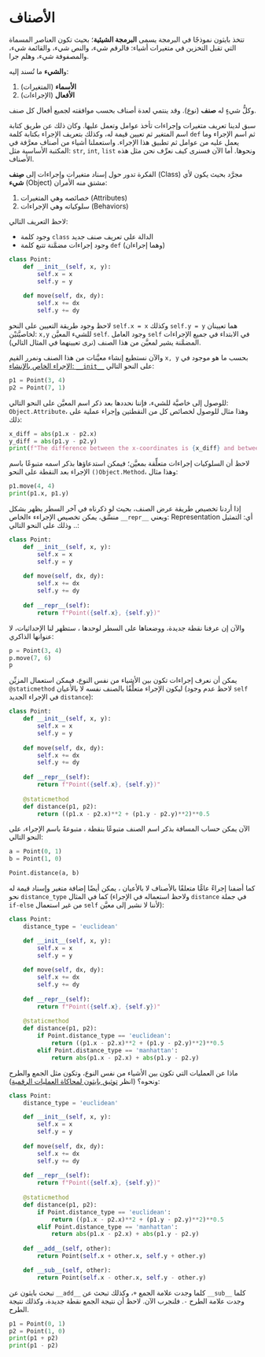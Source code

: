 # الأصناف

تتخذ بايثون نموذجًا في البرمجة يسمى **البرمجة الشيئية**؛ بحيث تكون العناصر المسماة التي تقبل التخزين في متغيرات أشياء: فالرقم شيء، والنص شيء، والقائمة شيء، والمصفوفة شيء، وهلم جرا.

و**الشيء** ما تُسند إليه:

1. **الأسماء** (المتغيرات)
2. **الأفعال** (الإجراءات)

وكلُّ شيءٍ له **صنف** (نوع). وقد ينتمي لعدة أصناف بحسب موافقته لجميع أفعال كل صنف.

سبق لدينا تعريف متغيرات وإجراءات تأخذ عوامل وتعمل عليها. وكان ذلك عن طريق كتابة اسم المتغير ثم تعيين قيمة له، وكذلك بتعريف الإجراء بكتابة كلمة `def` ثم اسم الإجراء وما يعمل عليه من عوامل ثم تطبيق هذا الإجراء. واستعملنا أشياء من أصناف معرَّفة في المكتبة الأساسية مثل: `str`, `int`, `list` ونحوها. أما الآن فسنرى كيف نعرِّف نحن مثل هذه الأصناف.

الفكرة تدور حول إسناد متغيرات وإجراءات إلى **صِنف** (Class) مجرَّد بحيث يكون لأي **شيء** (Object) مشتق منه الأمران:

1. خصائصه وهي المتغيرات (Attributes)
2. سلوكياته وهي الإجراءات (Behaviors)

لاحظ التعريف التالي:

- وجود كلمة `class` الدالة على تعريف صنف جديد
- وجود إجراءات مضمَّنة تتبع كلمة `def` (وهما إجراءان)

```python
class Point:
    def __init__(self, x, y):
        self.x = x
        self.y = y
    
    def move(self, dx, dy):
        self.x += dx
        self.y += dy
```

لاحظ وجود طريقة التعيين على النحو `self.x = x` وكذلك `self.y = y` هما تعيينان لخاصيَّتيْن: `x,y` للشيء المعيَّن `self`. وجود العامل `self` في الابتداء في جميع الإجراءات المضمَّنة يشير لمعيَّن من هذا الصنف (نرى تعيينهما في المثال التالي).

والآن نستطيع إنشاء معيَّنات من هذا الصنف ونمرر القيم `x, y` بحسب ما هو موجود في [الإجراء الخاص بالإنشاء: `__init__`](https://docs.python.org/3/reference/datamodel.html#object.__init__) على النحو التالي:

```python
p1 = Point(3, 4)
p2 = Point(7, 1)
```

للوصول إلى خاصيَّة للشيء، فإننا نحددها بعد ذكر اسم المعيَّن على النحو التالي: `Object.Attribute`، وهذا مثال للوصول لخصائص كل من النقطتين وإجراء عملية على ذلك:

```python
x_diff = abs(p1.x - p2.x)
y_diff = abs(p1.y - p2.y)
print(f"The difference between the x-coordinates is {x_diff} and between the y-coordinates is {y_diff}.")
```

لاحظ أن السلوكيات إجراءات متعلِّقة بمعيَّن؛ فيمكن استدعاؤها بذكر اسمه متبوعًا باسم الإجراء بعد النقطة على النحو `()Object.Method`، وهذا مثال:

```python
p1.move(4, 4)
print(p1.x, p1.y)
```

إذا أردنا تخصيص طريقة عرض الصنف، بحيث لو ذكرناه في آخر السطر يظهر بشكل منسَّق، يمكن تخصيص الإجراءء ءالخاص `__repr__` ويعني: Representation أي: التمثيل .. وذلك على النحو التالي:

```python
class Point:
    def __init__(self, x, y):
        self.x = x
        self.y = y
    
    def move(self, dx, dy):
        self.x += dx
        self.y += dy
    
    def __repr__(self):
        return f"Point({self.x}, {self.y})"
```

والآن إن عرفنا نقطة جديدة، ووضعناها على السطر لوحدها ، ستظهر لنا الإحداثيات، لا عنوانها الذاكري:

```python
p = Point(3, 4)
p.move(7, 6)
p
```

يمكن أن نعرف إجراءات تكون بين الأشياء من نفس النوع، فيمكن استعمال المزيِّن `@staticmethod` ليكون الإجراء متعلِّقًا بالصنف نفسه لا بالأعيان (لاحظ عدم وجود `self` في الإجراء الجديد `distance`):

```python
class Point:
    def __init__(self, x, y):
        self.x = x
        self.y = y
    
    def move(self, dx, dy):
        self.x += dx
        self.y += dy
    
    def __repr__(self):
        return f"Point({self.x}, {self.y})"
				
    @staticmethod
    def distance(p1, p2):
        return ((p1.x - p2.x)**2 + (p1.y - p2.y)**2)**0.5
```

الآن يمكن حساب المسافة بذكر اسم الصنف متبوعًا بنقطة ، متبوعةً باسم الإجراء، على النحو التالي:

```python
a = Point(0, 1)
b = Point(1, 0)

Point.distance(a, b)
```

كما أضفنا إجراءً عامًّا متعلقًا بالأصناف لا بالأعيان ، يمكن أيضًا إضافة متغير وإسناد قيمة له نحو `distance_type` كما في المثال (ولاحظ استعماله في الإجراء `distance` في جملة `if-else` من غير استعمال `self` لأننا لا نشير إلى معيَّن):

```python
class Point:
    distance_type = 'euclidean'

    def __init__(self, x, y):
        self.x = x
        self.y = y
    
    def move(self, dx, dy):
        self.x += dx
        self.y += dy
    
    def __repr__(self):
        return f"Point({self.x}, {self.y})"
    
    @staticmethod
    def distance(p1, p2):
        if Point.distance_type == 'euclidean':
            return ((p1.x - p2.x)**2 + (p1.y - p2.y)**2)**0.5
        elif Point.distance_type == 'manhattan':
            return abs(p1.x - p2.x) + abs(p1.y - p2.y)
```

ماذا عن العمليات التي تكون بين الأشياء من نفس النوع، وتكون مثل الجمع والطرح ونحوه؟ (انظر [توثيق بايثون لمحاكاة العمليات الرقمية](https://docs.python.org/3/reference/datamodel.html#emulating-numeric-types)):

```python
class Point:
    distance_type = 'euclidean'

    def __init__(self, x, y):
        self.x = x
        self.y = y
    
    def move(self, dx, dy):
        self.x += dx
        self.y += dy
    
    def __repr__(self):
        return f"Point({self.x}, {self.y})"
    
    @staticmethod
    def distance(p1, p2):
        if Point.distance_type == 'euclidean':
            return ((p1.x - p2.x)**2 + (p1.y - p2.y)**2)**0.5
        elif Point.distance_type == 'manhattan':
            return abs(p1.x - p2.x) + abs(p1.y - p2.y)
    
    def __add__(self, other):
        return Point(self.x + other.x, self.y + other.y)

    def __sub__(self, other):
        return Point(self.x - other.x, self.y - other.y)
```

تبحث بايثون عن `__add__` كلما وجدت علامة الجمع `+`، وكذلك تبحث عن `__sub__` كلما وجدت علامة الطرح `-`. فلنجرب الآن. لاحظ أن نتيجة الجمع نقطة جديدة، وكذلك نتيجة الطرح.

```python
p1 = Point(0, 1)
p2 = Point(1, 0)
print(p1 + p2)
print(p1 - p2)
```

